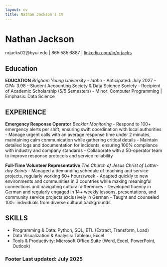 ```yaml
---
layout: cv
title: Nathan Jackson's CV
---
```

# Nathan Jackson

nrjacks02@byui.edu | 865.585.6887 | [linkedin.com/in/nrjacks](https://www.linkedin.com/in/nrjacks/)

## Education

__EDUCATION__
_Brigham Young University - Idaho_
- Anticipated: July 2027
- GPA: 3.98
- Student Accounting Society & Data Science Society
- Recipient of Academic Scholarship (5/5 Semesters)
- Minor: Computer Programming | Emphasis: Data Science

## EXPERIENCE

__Emergency Response Operator__
_Becklar Monitoring_
- Respond to 100+ emergency alerts per shift, ensuring swift coordination with local authorities
- Manage urgent calls with an average response time under 2 minutes, maintaining calm
communication while gathering critical details
- Maintain detailed logs and documentation for incidents, ensuring 100% compliance with industry
and company standards
- Collaborate with a 50-operator team to improve response protocols and service reliability

__Full-Time Volunteer Representative__
_The Church of Jesus Christ of Latter-day Saints_
- Managed a demanding schedule of teaching and service projects, regularly working 60+
hours/week
- Adapted quickly to new environments and communities in 3 countries while making meaningful
connections and navigating cultural differences
- Developed fluency in German and regularly engaged in 14+ weekly lessons, presentations, and
community service projects exclusively in German
- Taught and counseled 100+ individuals from diverse cultural backgrounds

## SKILLS
- Programming & Data: Python, SQL, ETL (Extract, Transform, Load)
- Data Visualization & Analysis: Tableau, Excel
- Tools & Productivity: Microsoft Office Suite (Word, Excel, PowerPoint, Outlook)

### Footer Last updated: July 2025